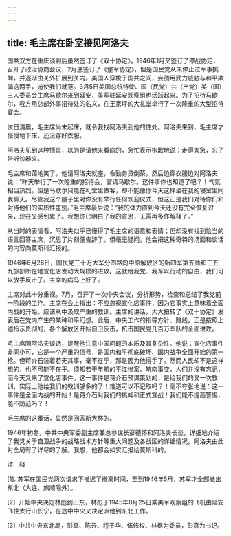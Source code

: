```yaml
---
---
---
```

title: 毛主席在卧室接见阿洛夫
---





国共双方在重庆谈判后虽然签订了《双十协定》，1946年1月又签订了停战协定，召开了政治协商会议，2月底签订了《整军协定》，但是国民党从未停止过军事挑衅，并逐渐由关外扩展到关内。美国人穿梭于国共之间，妄图用武力威胁与和平欺骗这两手，迫使我们就范。3月5日美国总统特使、国（民党）共（产党）美（国）三人委员会主席马歇尔来到延安，美军驻延安观察组也活跃起来。为了招待马歇尔，我方用总部外事招待处的名义，在王家坪的大礼堂举行了一次隆重的大型招待宴会。

次日清晨，毛主席尚未起床，就令我找阿洛夫到他的住处。阿洛夫来到，毛主席才慢慢地下床，还没穿好衣服。

阿洛夫见到这种情景，以为是请他来看病的，急忙表示抱歉地说：走得太急，忘了带听诊器来。

毛主席和蔼地笑了。他请阿洛夫就座，令勤务员倒茶，然后边穿衣服边对阿洛夫说：“昨天举行了一次隆重的招待会，宴请马歇尔。这件事你也知道了吧？！气氛相当热烈。但是马歇尔只能在礼堂里做客，却不能像你今天这样坐在我的寝室里同我聊天。尽管我这个屋子里对你没有举行任何欢迎仪式，但这正是我们对待你们和对待他们的实质性差别。”毛主席最后说：“我的体力直到今天还没有完全恢复过来，现在又感到累了。我想你已明白了我的意思，无需再多作解释了。”

从当时的表情看，阿洛夫似乎已懂得了毛主席的语意和表情；但却没有找到恰当的语言回答主席，沉思了片刻便告辞了。但毫无疑问，他会把这种奇特的场面和谈话的内容向莫斯科汇报的。

1946年6月26日，国民党三十万大军分四路向中原解放区的新四军第五师和三五九旅部所在地宣化店发动大规模的进攻。这就给我党、我军以行动的自由，我们可以放手反击了。主席的病马上好了。

主席对此十分重视。7月，召开了一次中央会议，分析形势，检查和总结了我党前一阶段的工作。主席在会上指出：不应忽视宣化店事件，因为它事实上意味着全面内战的开始。应该从中汲取严重的教训。主席的讲话，大大扭转了《双十协定》发表后在党内产生的某种和平幻想。此后，中央工作的指导方针、路线，正是按照上述指示贯彻的，各个解放区开始自卫反击，抗击国民党几百万军队的全面进攻。

毛主席同阿洛夫谈话，提醒他注意中国问题的本质及其复杂性。他说：宣化店事件非同小可，它是一个严重的信号，是国内和平彻底破坏、国内战争全面开始的第一枪。但蒋介石装着若无其事，毫不在乎，那是因为他得手了。然而人民却不是这样想的，也不可能不在乎。须知若干年前的平江惨案、皖南事变，人们并没有忘记，而今天又来了宣化店事件。这一事件是蒋介石预谋策划的，是给我们的又一次教训，实际上他给我们的教训够多的了！难道可以不记取吗？！毫不夸张地说：这一事件是全面内战的开始！是蒋介石对我们的挑衅和正式宣战！我们能不提高警惕，能不防范吗？！

毛主席的这番话，显然是回答斯大林的。

1946年初冬，中共中央军委副主席兼总参谋长彭德怀和阿洛夫长谈，详细地介绍了我党关于自卫战争的战略战术方针等重大问题及各战区的详细情况。阿洛夫由此对全局有了详尽的了解。我想，他都会如实汇报给莫斯科的。

注　释

[1]. 苏军在国民党两次请求下推迟了撤离时间，至到1946年5月，苏军才全部撤出东北（大连、旅顺除外）。

[2]. 开始中央决定林彪到山东，林彪于1945年8月25日乘美军观察组的飞机由延安飞往太行山长宁，在途中中央又决定派他到东北工作。

[3]. 中共中央东北局，彭真、陈云、程子华、伍修权、林枫为委员，彭真为书记。